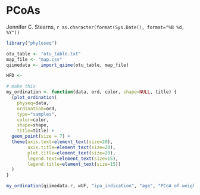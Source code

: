 PCoAs
========================================================
Jennifer C. Stearns,
`r as.character(format(Sys.Date(), format="%B %d, %Y"))`

```r
library("phyloseq")

otu_table <- "otu_table.txt"
map_file <- "map.csv"
qiimedata <- import_qiime(otu_table, map_file)

HFD <- 
```


```r
# make this
my_ordination <- function(data, ord, color, shape=NULL, title) {
  (plot_ordination(
    physeq=data, 
    ordination=ord, 
    type="samples", 
    color=color, 
    shape=shape, 
    title=title) +
  geom_point(size = 7) + 
  theme(axis.text=element_text(size=20), 
        axis.title=element_text(size=20),
        plot.title=element_text(size=20),
        legend.text=element_text(size=15),
        legend.title=element_text(size=15))
  )
}

my_ordination(qiimedata.r, wUF, "ipa_indication", "age", "PCoA of weighted UniFrac distances") # this works
```